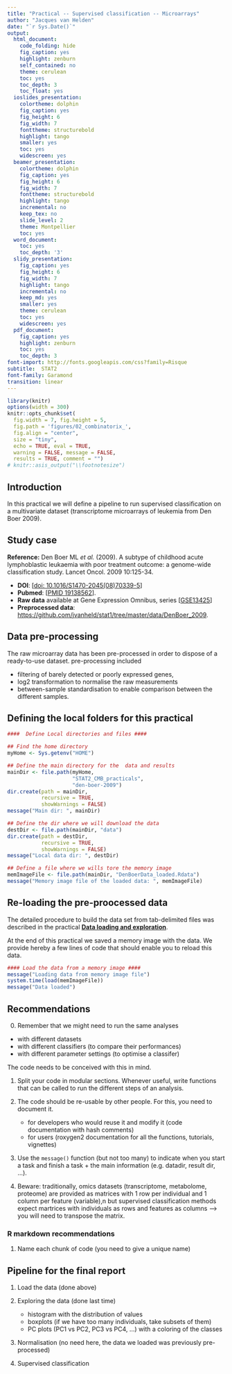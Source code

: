 ```yaml
---
title: "Practical -- Supervised classification -- Microarrays"
author: "Jacques van Helden"
date: "`r Sys.Date()`"
output:
  html_document:
    code_folding: hide
    fig_caption: yes
    highlight: zenburn
    self_contained: no
    theme: cerulean
    toc: yes
    toc_depth: 3
    toc_float: yes
  ioslides_presentation:
    colortheme: dolphin
    fig_caption: yes
    fig_height: 6
    fig_width: 7
    fonttheme: structurebold
    highlight: tango
    smaller: yes
    toc: yes
    widescreen: yes
  beamer_presentation:
    colortheme: dolphin
    fig_caption: yes
    fig_height: 6
    fig_width: 7
    fonttheme: structurebold
    highlight: tango
    incremental: no
    keep_tex: no
    slide_level: 2
    theme: Montpellier
    toc: yes
  word_document:
    toc: yes
    toc_depth: '3'
  slidy_presentation:
    fig_caption: yes
    fig_height: 6
    fig_width: 7
    highlight: tango
    incremental: no
    keep_md: yes
    smaller: yes
    theme: cerulean
    toc: yes
    widescreen: yes
  pdf_document:
    fig_caption: yes
    highlight: zenburn
    toc: yes
    toc_depth: 3
font-import: http://fonts.googleapis.com/css?family=Risque
subtitle:  STAT2
font-family: Garamond
transition: linear
---
```


```r
library(knitr)
options(width = 300)
knitr::opts_chunk$set(
  fig.width = 7, fig.height = 5, 
  fig.path = 'figures/02_combinatorix_',
  fig.align = "center", 
  size = "tiny", 
  echo = TRUE, eval = TRUE, 
  warning = FALSE, message = FALSE, 
  results = TRUE, comment = "")
# knitr::asis_output("\\footnotesize")

```


## Introduction

In  this practical we will define a pipeline to run supervised classification on a multivariate dataset (transcriptome microarrays of leukemia from Den Boer 2009). 




## Study case

**Reference:** Den Boer ML *et al.* (2009). A subtype of childhood acute lymphoblastic leukaemia with poor treatment outcome: a genome-wide classification study. Lancet Oncol. 2009 10:125-34. 

- **DOI**: [[doi: 10.1016/S1470-2045(08)70339-5](http://doi.org/10.1016/S1470-2045(08)70339-5)]
- **Pubmed**: [[PMID 19138562](https://www.ncbi.nlm.nih.gov/pubmed/19138562)]. 
- **Raw data** available at Gene Expression Omnibus, series [[GSE13425](https://www.ncbi.nlm.nih.gov/geo/query/acc.cgi?acc=GSE13425)]
- **Preprocessed data**: <https://github.com/jvanheld/stat1/tree/master/data/DenBoer_2009>.

## Data pre-processing

The raw microarray data has been pre-processed in order to dispose of a ready-to-use dataset. pre-processing included 

- filtering of barely detected or poorly expressed genes, 
- log2 transformation to normalise the raw measurements
- between-sample standardisation to enable comparison between the different samples.

## Defining the local folders for this practical

```r
####  Define Local directories and files ####

## Find the home directory
myHome <- Sys.getenv("HOME")

## Define the main directory for the  data and results
mainDir <- file.path(myHome,
                     "STAT2_CMB_practicals",
                     "den-boer-2009")
dir.create(path = mainDir, 
           recursive = TRUE, 
           showWarnings = FALSE)
message("Main dir: ", mainDir)

## Define the dir where we will download the data
destDir <- file.path(mainDir, "data")
dir.create(path = destDir, 
           recursive = TRUE, 
           showWarnings = FALSE)
message("Local data dir: ", destDir)

## Define a file where we wills tore the memory image
memImageFile <- file.path(mainDir, "DenBoerData_loaded.Rdata")
message("Memory image file of the loaded data: ", memImageFile)

```


## Re-loading the pre-proocessed data

The detailed procedure to build the data set from tab-delimited files was described in the practical [**Data loading and exploration**](DenBoer_2009_load-and-explore_solutions.html).

At the end of this practical we saved a memory image with the data. We provide hereby a few lines of code that should enable you to reload this data. 

```r
#### Load the data from a memory image ####
message("Loading data from memory image file")
system.time(load(memImageFile))
message("Data loaded")
```

## Recommendations

0. Remember that we might need to run the same analyses

- with different datasets
- with different classifiers (to compare their performances)
- with different parameter settings (to optimise a classifer)


The code needs to be conceived with this in mind.

1. Split your code in modular sections. Whenever useful, write functions that can be called to run the different steps of an analysis. 

2. The code should be re-usable by other people. For this, you need to document it. 

    - for developers who would reuse it and modify it (code documentation with hash comments)
    - for users (roxygen2 documentation for all the functions, tutorials, vignettes)
    
3. Use the `message()` function (but not too many) to indicate when you start a task and finish a task + the main information (e.g. datadir, result dir, ...). 

4. Beware: traditionally, omics datasets (transcriptome, metabolome, proteome) are provided as matrices with 1 row per individual and 1 column per feature (variable),n but supervised classification methods expect martrices with individuals as rows and features as columns --> you will need to transpose the matrix. 


### R markdown recommendations

1. Name each chunk of code (you need to give a unique name)

## Pipeline for the final report

1. Load the data (done above)
2. Exploring the data (done last time)

    - histogram with the distribution of values
    - boxplots (if we have too many individuals, take subsets of them)
    - PC plots (PC1 vs PC2, PC3 vs PC4, ...) with a coloring of the classes
    
3. Normalisation (no need here, the data we loaded was previously pre-processed)

4. Supervised classification





